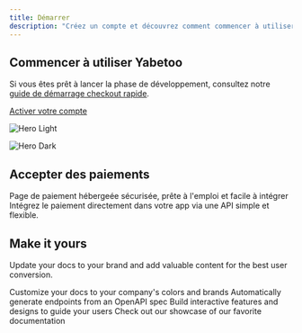```yaml
---
title: Démarrer
description: "Créez un compte et découvrez comment commencer à utiliser Yabetoo."
---
```


## Commencer à utiliser Yabetoo

Si vous êtes prêt à lancer la phase de développement, consultez notre [guide de démarrage checkout rapide](/quickstart).

[Activer votre compte](/quickstart)<Icon icon="arrow-right" iconType="solid" />

<img
  className="block dark:hidden"
  src="/images/hero-light.png"
  alt="Hero Light"
/>

<img
  className="hidden dark:block"
  src="/images/hero-dark.png"
  alt="Hero Dark"
/>

## Accepter des paiements

<CardGroup cols={2}>
  <Card
    title="Page de paiement hébergeée"
    icon="globe"
    href="https://mintlify.com/docs/quickstart"
  >
    Page de paiement hébergeée sécurisée, prête à l'emploi et facile à intégrer
  </Card>
  <Card
    title="API REST"
    icon="code"
    href="https://mintlify.com/docs/development"
  >
    Intégrez le paiement directement dans votre app via une API simple et
    flexible.
  </Card>
</CardGroup>

## Make it yours

Update your docs to your brand and add valuable content for the best user conversion.

<CardGroup cols={2}>
  <Card
    title="Customize Style"
    icon="palette"
    href="https://mintlify.com/docs/settings/global"
  >
    Customize your docs to your company's colors and brands
  </Card>
  <Card
    title="Reference APIs"
    icon="code"
    href="https://mintlify.com/docs/api-playground/openapi"
  >
    Automatically generate endpoints from an OpenAPI spec
  </Card>
  <Card
    title="Add Components"
    icon="screwdriver-wrench"
    href="https://mintlify.com/docs/content/components/accordions"
  >
    Build interactive features and designs to guide your users
  </Card>
  <Card
    title="Get Inspiration"
    icon="stars"
    href="https://mintlify.com/customers"
  >
    Check out our showcase of our favorite documentation
  </Card>
</CardGroup>
